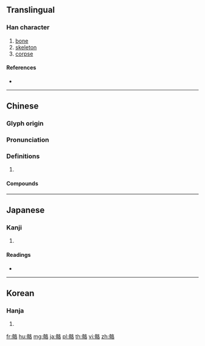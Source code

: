 {{character info/new}}
==Translingual==

===Han character===
{{Han char|rn=188|rad=骨|as=06|sn=16|four=77264|canj=BBHER}}

# [[bone]]
# [[skeleton]]
# [[corpse]]

====References====
* {{Han ref|kx=1449.110|dkj=45175|dj=1975.190|hdz=74411.100|uh=9ABC|ud=39612|bh=C066|bd=49254}}

----

==Chinese==
{{zh-forms}}

===Glyph origin===
{{Han etym}}

===Pronunciation===
{{zh-pron
|m=gé
|c=gaak3
|mc=y
|oc=y
|cat=
}}

===Definitions===
{{zh-hanzi}}

# {{rfdef|zh}}

====Compounds====
{{zh-der|掩骼埋胔|骨骼肌|骨骼}}

----

==Japanese==

===Kanji===
{{ja-kanji|grade=|rs=骨06}}

# {{defn|lang=ja|sort=骨06}}

====Readings====
* {{ja-readings|on=[[かく]] (kaku)|kun=[[ほね]] (hone), [[されぼね]] (sarebone)}}

----

==Korean==

===Hanja===
{{ko-hanja|hangeul=격|eumhun=|rv=gyeok|mr=kyŏk|y=kyek}}

# {{defn|lang=ko|sort=骨06}}

[[fr:骼]]
[[hu:骼]]
[[mg:骼]]
[[ja:骼]]
[[pl:骼]]
[[th:骼]]
[[vi:骼]]
[[zh:骼]]